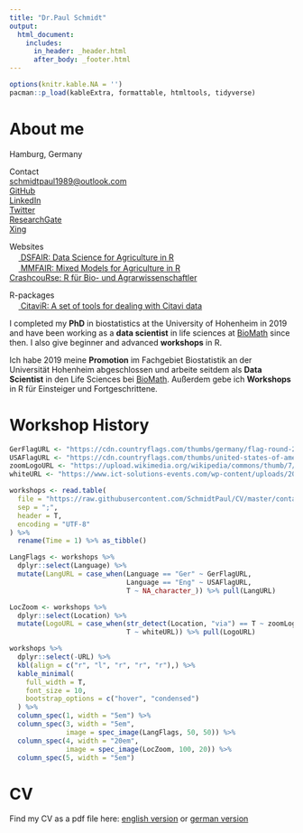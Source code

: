 ---
title: "Dr.Paul Schmidt"
output: 
  html_document:
    includes:
      in_header: _header.html
      after_body: _footer.html
---

```{r setup, echo=FALSE, warning=FALSE, message=FALSE}
options(knitr.kable.NA = '')
pacman::p_load(kableExtra, formattable, htmltools, tidyverse)
```

# About me

<div class = "row"> <div class = "col-md-5">

<!-- Contact symbols -->
<style>
p.small {line-height: 1;}
</style>

<p class="small">
<i class="fa fa-home" style="color: #002c52;">
</i> Hamburg, Germany </br>

Contact </br>
<a href="mailto:schmidtpaul1989@outlook.com">
<i class="fa fa-envelope" style="color: #002c52;">
</i> schmidtpaul1989@outlook.com </a> </br>
<a href="https://github.com/SchmidtPaul/">
<i class="fa fa-github" style="color: #002c52;">
</i> GitHub </a> </br>
<a href="https://www.linkedin.com/in/schmidtpaul1989/">
<i class="fa fa-linkedin" style="color: #002c52;">
</i> LinkedIn </a> </br>
<a href="https://twitter.com/SchmidtPaul1989">
<i class="fa fa-twitter" style="color: #002c52;">
</i> Twitter </a> </br>
<a href="https://www.researchgate.net/profile/Paul_Schmidt17">
<i class="fa fa-pencil" style="color: #002c52;">
</i> ResearchGate </a> </br>
<a href="https://www.xing.com/profile/Paul_Schmidt393/cv">
<i class="fa fa-xing" style="color: #002c52;">
</i> Xing </a> 

</div> <div class = "col-md-7">

Websites</br>
<a href="https://schmidtpaul.github.io/DSFAIR/">
<img src="https://raw.githubusercontent.com/SchmidtPaul/DSFAIR/master/img/logo/favicon-32x32.png" width=16 height=16/>
</i> DSFAIR: Data Science for Agriculture in R </a> </br>
<a href="https://schmidtpaul.github.io/MMFAIR/">
<img src="https://raw.githubusercontent.com/SchmidtPaul/MMFAIR/master/img/logo/favicon-32x32.png" width=16 height=16/>
</i> MMFAIR: Mixed Models for Agriculture in R </a> </br>
<a href="https://schmidtpaul.github.io/crashcouRse/">
<i class="fa fa-window-maximize" style="color: #002c52;">
</i> CrashcouRse: R für Bio- und Agrarwissenschaftler </a> </br>

R-packages </br>
<a href="https://schmidtpaul.github.io/CitaviR/">
<img src="https://raw.githubusercontent.com/SchmidtPaul/CitaviR/master/docs/favicon-32x32.png" width=16 height=16/>
</i> CitaviR: A set of tools for dealing with Citavi data </a> </br>

</p>

</div> </div>

<!-- Kurzbeschreibung -->
<div class = "row"> <div class = "col-md-5">
I completed my **PhD** in biostatistics at the University of Hohenheim in 2019 and have been working as a **data scientist** in life sciences at [BioMath](https://www.biomath.de/) since then. I also give beginner and advanced **workshops** in R.
</div> <div class = "col-md-7">
Ich habe 2019 meine **Promotion** im Fachgebiet Biostatistik an der Universität Hohenheim abgeschlossen und arbeite seitdem als **Data Scientist** in den Life Sciences bei [BioMath](https://www.biomath.de/). Außerdem gebe ich **Workshops** in R für Einsteiger und Fortgeschrittene.
</div> </div>

# Workshop History

<!-- Workshop Tabelle -->
```{r workshops, echo=FALSE, warning=FALSE, message=FALSE}
GerFlagURL <- "https://cdn.countryflags.com/thumbs/germany/flag-round-250.png"
USAFlagURL <- "https://cdn.countryflags.com/thumbs/united-states-of-america/flag-round-250.png"
zoomLogoURL <- "https://upload.wikimedia.org/wikipedia/commons/thumb/7/7b/Zoom_Communications_Logo.svg/1200px-Zoom_Communications_Logo.svg.png"
whiteURL <- "https://www.ict-solutions-events.com/wp-content/uploads/2020/03/plain-white-background-300x200.jpg"

workshops <- read.table(
  file = "https://raw.githubusercontent.com/SchmidtPaul/CV/master/contactinfo/workshophistory.csv",
  sep = ";",
  header = T,
  encoding = "UTF-8"
) %>%
  rename(Time = 1) %>% as_tibble()

LangFlags <- workshops %>% 
  dplyr::select(Language) %>% 
  mutate(LangURL = case_when(Language == "Ger" ~ GerFlagURL,
                             Language == "Eng" ~ USAFlagURL,
                             T ~ NA_character_)) %>% pull(LangURL)

LocZoom <- workshops %>% 
  dplyr::select(Location) %>% 
  mutate(LogoURL = case_when(str_detect(Location, "via") == T ~ zoomLogoURL,
                             T ~ whiteURL)) %>% pull(LogoURL)

workshops %>%
  dplyr::select(-URL) %>%
  kbl(align = c("r", "l", "r", "r", "r"),) %>%
  kable_minimal(
    full_width = T,
    font_size = 10,
    bootstrap_options = c("hover", "condensed")
  ) %>%
  column_spec(1, width = "5em") %>%
  column_spec(3, width = "5em",
              image = spec_image(LangFlags, 50, 50)) %>%
  column_spec(4, width = "20em",
              image = spec_image(LocZoom, 100, 20)) %>%
  column_spec(5, width = "5em")
```

# CV

Find my CV as a pdf file here: [english version](https://github.com/SchmidtPaul/CV/blob/master/CVeng.pdf) or [german version](https://github.com/SchmidtPaul/CV/blob/master/CVger.pdf)